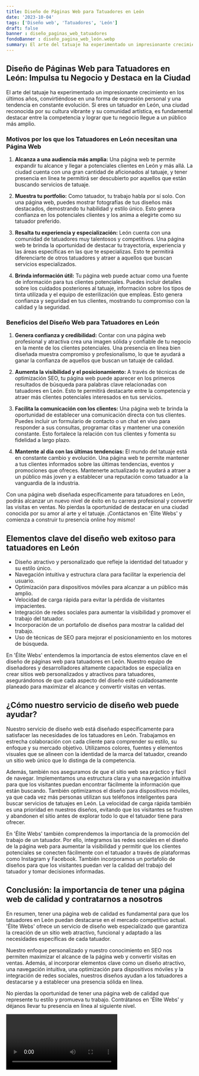 ```yaml
---
title: Diseño de Páginas Web para Tatuadores en León
date: '2023-10-04'
tags: ['Diseño web', 'Tatuadores', 'León']
draft: false
banner : diseño_paginas_web_tatuadores
fondoBanner : diseño_pagina_web_león.webp
summary: El arte del tatuaje ha experimentado un impresionante crecimiento en los últimos años, convirtiéndose en una forma de expresión personal y una tendencia en constante evolución. Si eres un tatuador en León, una ciudad reconocida por su cultura vibrante y su comunidad artística, es fundamental destacar entre la competencia y lograr que tu negocio llegue a un público más amplio.
---
```


## **Diseño de Páginas Web para Tatuadores en León: Impulsa tu Negocio y Destaca en la Ciudad**

El arte del tatuaje ha experimentado un impresionante crecimiento en los últimos años, convirtiéndose en una forma de expresión personal y una tendencia en constante evolución. Si eres un tatuador en León, una ciudad reconocida por su cultura vibrante y su comunidad artística, es fundamental destacar entre la competencia y lograr que tu negocio llegue a un público más amplio.

### **Motivos por los que los Tatuadores en León necesitan una Página Web**

1. **Alcanza a una audiencia más amplia:** Una página web te permite expandir tu alcance y llegar a potenciales clientes en León y más allá. La ciudad cuenta con una gran cantidad de aficionados al tatuaje, y tener presencia en línea te permitirá ser descubierto por aquellos que están buscando servicios de tatuaje.

2. **Muestra tu portfolio:** Como tatuador, tu trabajo habla por sí solo. Con una página web, puedes mostrar fotografías de tus diseños más destacados, demostrando tu habilidad y estilo único. Esto genera confianza en los potenciales clientes y los anima a elegirte como su tatuador preferido.

3. **Resalta tu experiencia y especialización:** León cuenta con una comunidad de tatuadores muy talentosos y competitivos. Una página web te brinda la oportunidad de destacar tu trayectoria, experiencia y las áreas específicas en las que te especializas. Esto te permitirá diferenciarte de otros tatuadores y atraer a aquellos que buscan servicios especializados.

4. **Brinda información útil:** Tu página web puede actuar como una fuente de información para tus clientes potenciales. Puedes incluir detalles sobre los cuidados posteriores al tatuaje, información sobre los tipos de tinta utilizada y el equipo de esterilización que empleas. Esto genera confianza y seguridad en tus clientes, mostrando tu compromiso con la calidad y la seguridad.

### **Beneficios del Diseño Web para Tatuadores en León**

1. **Genera confianza y credibilidad:** Contar con una página web profesional y atractiva crea una imagen sólida y confiable de tu negocio en la mente de los clientes potenciales. Una presencia en línea bien diseñada muestra compromiso y profesionalismo, lo que te ayudará a ganar la confianza de aquellos que buscan un tatuaje de calidad.

2. **Aumenta la visibilidad y el posicionamiento:** A través de técnicas de optimización SEO, tu página web puede aparecer en los primeros resultados de búsqueda para palabras clave relacionadas con tatuadores en León. Esto te permitirá destacarte entre la competencia y atraer más clientes potenciales interesados en tus servicios.

3. **Facilita la comunicación con los clientes:** Una página web te brinda la oportunidad de establecer una comunicación directa con tus clientes. Puedes incluir un formulario de contacto o un chat en vivo para responder a sus consultas, programar citas y mantener una conexión constante. Esto fortalece la relación con tus clientes y fomenta su fidelidad a largo plazo.

4. **Mantente al día con las últimas tendencias:** El mundo del tatuaje está en constante cambio y evolución. Una página web te permite mantener a tus clientes informados sobre las últimas tendencias, eventos y promociones que ofreces. Mantenerte actualizado te ayudará a atraer a un público más joven y a establecer una reputación como tatuador a la vanguardia de la industria.

Con una página web diseñada específicamente para tatuadores en León, podrás alcanzar un nuevo nivel de éxito en tu carrera profesional y convertir las visitas en ventas. No pierdas la oportunidad de destacar en una ciudad conocida por su amor al arte y el tatuaje. ¡Contáctanos en 'Élite Webs' y comienza a construir tu presencia online hoy mismo!

<GifSeo />

<Cta />

## Elementos clave del diseño web exitoso para tatuadores en León

- Diseño atractivo y personalizado que refleje la identidad del tatuador y su estilo único.
- Navegación intuitiva y estructura clara para facilitar la experiencia del usuario.
- Optimización para dispositivos móviles para alcanzar a un público más amplio.
- Velocidad de carga rápida para evitar la pérdida de visitantes impacientes.
- Integración de redes sociales para aumentar la visibilidad y promover el trabajo del tatuador.
- Incorporación de un portafolio de diseños para mostrar la calidad del trabajo.
- Uso de técnicas de SEO para mejorar el posicionamiento en los motores de búsqueda.

En 'Élite Webs' entendemos la importancia de estos elementos clave en el diseño de páginas web para tatuadores en León. Nuestro equipo de diseñadores y desarrolladores altamente capacitados se especializa en crear sitios web personalizados y atractivos para tatuadores, asegurándonos de que cada aspecto del diseño esté cuidadosamente planeado para maximizar el alcance y convertir visitas en ventas.

## ¿Cómo nuestro servicio de diseño web puede ayudar?

Nuestro servicio de diseño web está diseñado específicamente para satisfacer las necesidades de los tatuadores en León. Trabajamos en estrecha colaboración con cada cliente para comprender su estilo, su enfoque y su mercado objetivo. Utilizamos colores, fuentes y elementos visuales que se alineen con la identidad de la marca del tatuador, creando un sitio web único que lo distinga de la competencia.

Además, también nos aseguramos de que el sitio web sea práctico y fácil de navegar. Implementamos una estructura clara y una navegación intuitiva para que los visitantes puedan encontrar fácilmente la información que están buscando. También optimizamos el diseño para dispositivos móviles, ya que cada vez más personas utilizan sus teléfonos inteligentes para buscar servicios de tatuajes en León. La velocidad de carga rápida también es una prioridad en nuestros diseños, evitando que los visitantes se frustren y abandonen el sitio antes de explorar todo lo que el tatuador tiene para ofrecer.

En 'Élite Webs' también comprendemos la importancia de la promoción del trabajo de un tatuador. Por ello, integramos las redes sociales en el diseño de la página web para aumentar la visibilidad y permitir que los clientes potenciales se conecten fácilmente con el tatuador a través de plataformas como Instagram y Facebook. También incorporamos un portafolio de diseños para que los visitantes puedan ver la calidad del trabajo del tatuador y tomar decisiones informadas.

## Conclusión: la importancia de tener una página web de calidad y contratarnos a nosotros

En resumen, tener una página web de calidad es fundamental para que los tatuadores en León puedan destacarse en el mercado competitivo actual. 'Élite Webs' ofrece un servicio de diseño web especializado que garantiza la creación de un sitio web atractivo, funcional y adaptado a las necesidades específicas de cada tatuador.

Nuestro enfoque personalizado y nuestro conocimiento en SEO nos permiten maximizar el alcance de la página web y convertir visitas en ventas. Además, al incorporar elementos clave como un diseño atractivo, una navegación intuitiva, una optimización para dispositivos móviles y la integración de redes sociales, nuestros diseños ayudan a los tatuadores a destacarse y a establecer una presencia sólida en línea.

No pierdas la oportunidad de tener una página web de calidad que represente tu estilo y promueva tu trabajo. Contrátanos en 'Élite Webs' y déjanos llevar tu presencia en línea al siguiente nivel.

<Video />

<CtaBot job='Tatuadores' city='León'/>

<Gmaps query='León+españa+maps' />